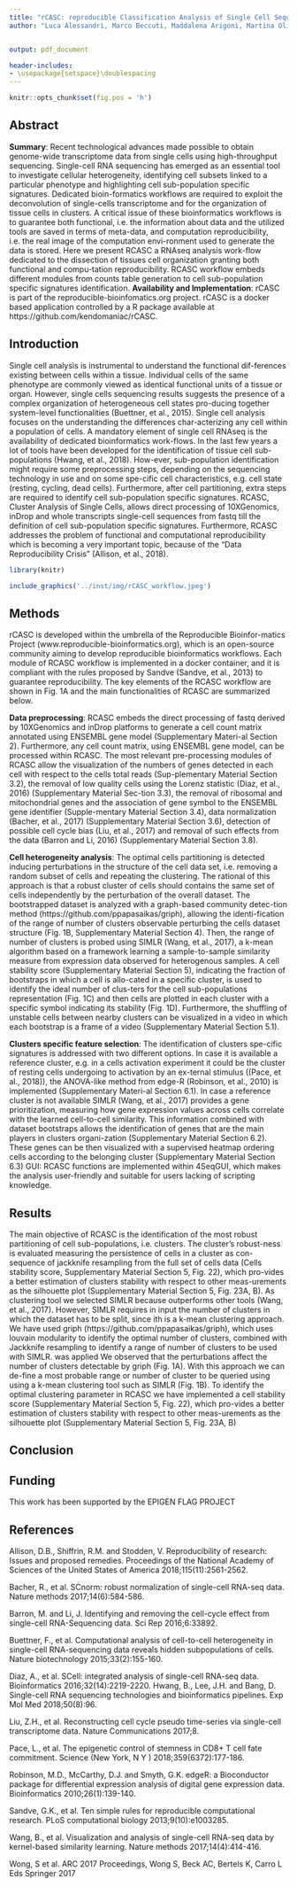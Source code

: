 ```yaml
---
title: "rCASC: reproducible Classification Analysis of Single Cell Sequencing Data"
author: "Luca Alessandrì, Marco Beccuti, Maddalena Arigoni, Martina Olivero, Greta Romano, Gennaro De Libero, Luigia Pace, Francesca Cordero and Raffaele A Calogero"


output: pdf_document

header-includes:
- \usepackage{setspace}\doublespacing
---
```


```r
knitr::opts_chunk$set(fig.pos = 'h')
```

## Abstract
**Summary**: Recent technological advances made possible to obtain genome-wide transcriptome data from single cells using high-throughput sequencing. Single-cell RNA sequencing has emerged as an essential tool to investigate cellular heterogeneity, identifying cell subsets linked to a particular phenotype and highlighting cell sub-population specific signatures. Dedicated bioin-formatics workflows are required to exploit the deconvolution of single-cells transcriptome and for the organization of tissue cells in clusters. A critical issue of these bioinformatics workflows is to guarantee both functional, i.e. the information about data and the utilized tools are saved in terms of meta-data, and computation reproducibility, i.e. the real image of the computation envi-ronment used to generate the data is stored. Here we present RCASC a RNAseq analysis work-flow dedicated to the dissection of tissues cell organization granting both functional and compu-tation reproducibility. 
RCASC workflow embeds different modules from counts table generation to cell sub-population specific signatures identification.
**Availability and Implementation**: rCASC is part of the reproducible-bioinfomatics.org project. rCASC is a docker based application controlled by a R package available at https://github.com/kendomaniac/rCASC. 

## Introduction 
Single cell analysis is instrumental to understand the functional dif-ferences existing between cells within a tissue. Individual cells of the same phenotype are commonly viewed as identical functional units of a tissue or organ. However, single cells sequencing results suggests the presence of a complex organization of heterogeneous cell states pro-ducing together system-level functionalities (Buettner, et al., 2015). Single cell analysis focuses on the understanding the differences char-acterizing any cell within a population of cells. A mandatory element of single cell RNAseq is the availability of dedicated bioinformatics work-flows. In the last few years a lot of tools have been developed for the identification of tissue cell sub-populations (Hwang, et al., 2018). How-ever, sub-population identification might require some preprocessing steps, depending on the sequencing technology in use and on some spe-cific cell characteristics, e.g. cell state (resting, cycling, dead cells). Furthermore, after cell partitioning, extra steps are required to identify cell sub-population specific signatures. RCASC, Cluster Analysis of Single Cells, allows direct processing of 10XGenomics, inDrop and whole transcripts single-cell sequences from fastq till the definition of cell sub-population specific signatures. Furthermore, RCASC addresses the problem of functional and computational reproducibility which is becoming a very important topic, because of the “Data Reproducibility Crisis” (Allison, et al., 2018).

```r
library(knitr)

include_graphics('../inst/img/rCASC_workflow.jpeg')

```


## Methods
rCASC is developed within the umbrella of the Reproducible Bioinfor-matics Project (www.reproducible-bioinformatics.org), which is an open-source community aiming to develop reproducible bioinformatics workflows. Each module of RCASC workflow is implemented in a docker container, and it is compliant with the rules proposed by Sandve (Sandve, et al., 2013) to guarantee reproducibility. The key elements of the RCASC workflow are shown in Fig. 1A and the main functionalities of RCASC are summarized below. 



**Data preprocessing**: RCASC embeds the direct processing of fastq derived by 10XGenomics and inDrop platforms to generate a cell count matrix annotated using ENSEMBL gene model (Supplementary Materi-al Section 2). Furthermore, any cell count matrix, using ENSEMBL gene model, can be processed within RCASC. The most relevant pre-processing modules of RCASC allow the visualization of the numbers of genes detected in each cell with respect to the cells total reads (Sup-plementary Material Section 3.2), the removal of low quality cells using the Lorenz statistic (Diaz, et al., 2016) (Supplementary Material Sec-tion 3.3), the removal of ribosomal and mitochondrial genes and the association of gene symbol to the ENSEMBL gene identifier (Supple-mentary Material Section 3.4), data normalization (Bacher, et al., 2017) (Supplementary Material Section 3.6), detection of possible cell cycle bias (Liu, et al., 2017) and removal of such effects from the data (Barron and Li, 2016) (Supplementary Material Section 3.8). 



**Cell heterogeneity analysis**: The optimal cells partitioning is detected inducing perturbations in the structure of the cell data set, i.e. removing a random subset of cells and repeating the clustering. The rational of this approach is that a robust cluster of cells should contains the same set of cells independently by the perturbation of the overall dataset. The bootstrapped dataset is analyzed with a graph-based community detec-tion method (https://github.com/ppapasaikas/griph), allowing the identi-fication of the range of number of clusters observable perturbing the cells dataset structure (Fig. 1B, Supplementary Material Section 4). Then, the range of number of clusters is probed using SIMLR (Wang, et al., 2017), a k-mean algorithm based on a framework learning a sample-to-sample similarity measure from expression data observed for heterogenous samples. A cell stability score (Supplementary Material Section 5), indicating the fraction of bootstraps in which a cell is allo-cated in a specific cluster, is used to identify the ideal number of clus-ters for the cell sub-populations representation (Fig. 1C) and then cells are plotted in each cluster with a specific symbol indicating its stability (Fig. 1D). Furthermore, the shuffling of unstable cells between nearby clusters can be visualized in a video in which each bootstrap is a frame of a video (Supplementary Material Section 5.1). 



**Clusters specific feature selection**: The identification of clusters spe-cific signatures is addressed with two different options. In case it is available a reference cluster, e.g. in a cells activation experiment it could be the cluster of resting cells undergoing to activation by an ex-ternal stimulus ((Pace, et al., 2018)), the ANOVA-like method from edge-R (Robinson, et al., 2010) is implemented (Supplementary Materi-al Section 6.1). In case a reference cluster is not available SIMLR (Wang, et al., 2017) provides a gene prioritization, measuring how gene expression values across cells correlate with the learned cell-to-cell similarity. This information combined with dataset bootstraps allows the identification of genes that are the main players in clusters organi-zation (Supplementary Material Section 6.2). These genes can be then visualized with a supervised heatmap ordering cells according to the belonging cluster (Supplementary Material Section 6.3) 
GUI: RCASC functions are implemented within 4SeqGUI, which makes the analysis user-friendly and suitable for users lacking of scripting knowledge. 


##	Results
The main objective of RCASC is the identification of the most robust partitioning of cell sub-populations, i.e. clusters. The cluster’s robust-ness is evaluated measuring the persistence of cells in a cluster as con-sequence of jackknife resampling from the full set of cells data (Cells stability score, Supplementary Material Section 5, Fig. 22), which pro-vides a better estimation of clusters stability with respect to other meas-urements as the silhouette plot (Supplementary Material Section 5, Fig. 23A, B). As clustering tool we selected SIMLR because outperforms other tools (Wang, et al., 2017). However, SIMLR requires in input the number of clusters in which the dataset has to be split, since ith is a k-mean clustering approach. We have used griph (https://github.com/ppapasaikas/griph), which uses louvain modularity to identify the optimal number of clusters, combined with Jackknife resampling to identify a range of number of clusters to be used with SIMLR.
was applied We observed that the perturbations affect the number of clusters detectable by griph (Fig. 1A). With this approach we can de-fine a most probable range or number of cluster to be queried using using a k-mean clustering tool such as SIMLR (Fig. 1B). To identify the optimal clustering parameter in RCASC we have implemented a cell stability score (Supplementary Material Section 5, Fig. 22), which pro-vides a better estimation of clusters stability with respect to other meas-urements as the silhouette plot (Supplementary Material Section 5, Fig. 23A, B)


## Conclusion


## Funding
This work has been supported by the EPIGEN FLAG PROJECT


## References

Allison, D.B., Shiffrin, R.M. and Stodden, V. Reproducibility of research: Issues and proposed remedies. Proceedings of the National Academy of Sciences of the United States of America 2018;115(11):2561-2562.

Bacher, R., et al. SCnorm: robust normalization of single-cell RNA-seq data. Nature methods 2017;14(6):584-586.

Barron, M. and Li, J. Identifying and removing the cell-cycle effect from single-cell RNA-Sequencing data. Sci Rep 2016;6:33892.

Buettner, F., et al. Computational analysis of cell-to-cell heterogeneity in single-cell RNA-sequencing data reveals hidden subpopulations of cells. Nature biotechnology 2015;33(2):155-160.

Diaz, A., et al. SCell: integrated analysis of single-cell RNA-seq data. Bioinformatics 2016;32(14):2219-2220.
Hwang, B., Lee, J.H. and Bang, D. Single-cell RNA sequencing technologies and bioinformatics pipelines. Exp Mol Med 2018;50(8):96.

Liu, Z.H., et al. Reconstructing cell cycle pseudo time-series via single-cell transcriptome data. Nature Communications 2017;8.

Pace, L., et al. The epigenetic control of stemness in CD8+ T cell fate commitment. Science (New York, N Y ) 2018;359(6372):177-186.

Robinson, M.D., McCarthy, D.J. and Smyth, G.K. edgeR: a Bioconductor package for differential expression analysis of digital gene expression data. Bioinformatics 2010;26(1):139-140.

Sandve, G.K., et al. Ten simple rules for reproducible computational research. PLoS computational biology 2013;9(10):e1003285.

Wang, B., et al. Visualization and analysis of single-cell RNA-seq data by kernel-based similarity learning. Nature methods 2017;14(4):414-416.

Wong, S et al. ARC 2017 Proceedings, Wong S, Beck AC, Bertels K, Carro L Eds Springer 2017


